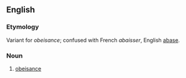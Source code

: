 ==English==

===Etymology===
Variant for ''obeisance''; confused with French ''abaisser'', English [[abase]].

===Noun===
{{infl|en|noun}}

# {{obsolete}} [[obeisance]]